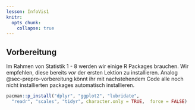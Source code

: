 ```yaml
---
lesson: InfoVis1
knitr:
  opts_chunk: 
    collapse: true
---
```


## Vorbereitung {#sec-infovis-vorbereitung}

Im Rahmen von Statistik 1 - 8 werden wir einige R Packages brauchen. Wir empfehlen, diese bereits *vor* der ersten Lektion zu installieren. Analog @sec-prepro-vorbereitung könnt ihr mit nachstehendem Code alle noch nicht installierten packages automatisch installieren.

```r
pacman::p_install("dplyr", "ggplot2", "lubridate", 
  "readr", "scales", "tidyr", character.only = TRUE,  force = FALSE)
```

